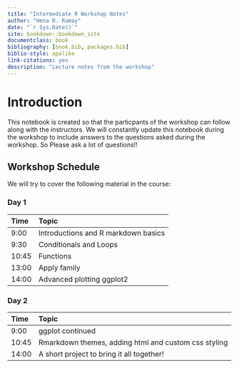 ```yaml
---
title: "Intermediate R Workshop Notes"
author: "Hena R. Ramay"
date: "`r Sys.Date()`"
site: bookdown::bookdown_site
documentclass: book
bibliography: [book.bib, packages.bib]
biblio-style: apalike
link-citations: yes
description: "Lecture notes from the workshop"
---
```


# Introduction

This notebook is created so that the particpants of the workshop can follow along with the instructors. We will constantly update this notebook during the workshop to include answers to the questions asked during the workshop. So Please ask a lot of questions!!


## Workshop Schedule

We will try to cover the following material in the course:


### Day 1 {-}

Time | Topic
:-------| :----------------------------------
9:00  | Introductions and R markdown basics
9:30  | Conditionals and Loops
10:45 | Functions
13:00 | Apply family
14:00 | Advanced plotting ggplot2

### Day 2 {-}

Time | Topic
:-------| :----------------------------------
9:00  |  ggplot continued
10:45 |  Rmarkdown themes, adding html and custom css styling
14:00 |  A short project to bring it all together!


